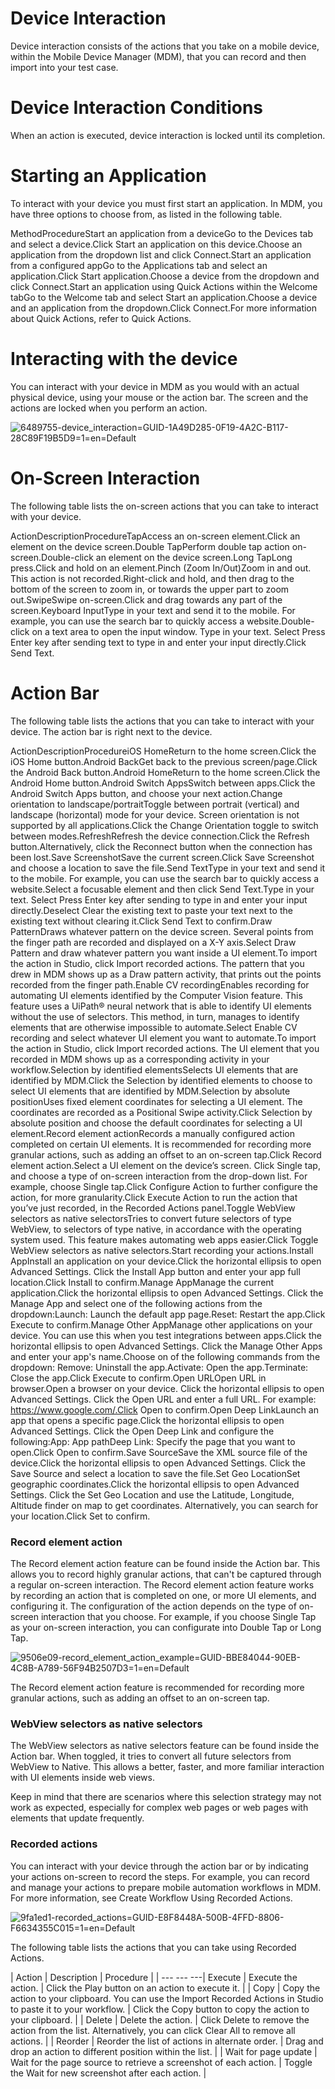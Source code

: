 ﻿# Device Interaction

Device interaction consists of the actions that you take on a mobile device, within the
            Mobile Device Manager (MDM), that you can record and then import into your test
            case.

# Device Interaction Conditions

When an action is executed, device interaction is locked until its completion.

# Starting an Application

To interact with your device you must first start an application. In MDM, you have three options
                to choose from, as listed in the following table.

MethodProcedureStart an application from a deviceGo to the Devices tab and select a device.Click Start an application on this device.Choose an application from the dropdown list and
                                        click Connect.Start an application from a configured appGo to the Applications tab and select an application.Click Start application.Choose a device from the dropdown and click Connect.Start an application using Quick Actions within the Welcome tabGo to the Welcome tab and select Start an application.Choose a device and an application from the dropdown.Click Connect.For more information about Quick Actions, refer to Quick Actions.

# Interacting with the device

You can interact with your device in MDM as you would with an actual physical device, using your mouse or the action bar. The screen and the actions are locked when you perform an action.

![6489755-device_interaction=GUID-1A49D285-0F19-4A2C-B117-28C89F19B5D9=1=en=Default](/images/6489755-device_interaction=GUID-1A49D285-0F19-4A2C-B117-28C89F19B5D9=1=en=Default.png)

# On-Screen Interaction

The following table lists the on-screen actions that you can take to interact with your device.

ActionDescriptionProcedureTapAccess an on-screen element.Click an element on the device screen.Double TapPerform double tap action on-screen.Double-click an element on the device screen.Long TapLong press.Click and hold on an element.Pinch (Zoom In/Out)Zoom in and out. This action is not recorded.Right-click and hold, and then drag to the bottom of the screen to zoom in, or towards the upper part to zoom out.SwipeSwipe on-screen.Click and drag towards any part of the screen.Keyboard InputType in your text and send it to the mobile. For example, you can use the search bar to quickly access a website.Double-click on a text area to open the input window.
Type in your text.
Select Press Enter key after sending text to type in and enter your input directly.Click Send Text.

# Action Bar

The following table lists the actions that you can take to interact with your device. The action bar is right next to the device.

ActionDescriptionProcedureiOS HomeReturn to the home screen.Click the iOS Home button.Android BackGet back to the previous screen/page.Click the Android Back button.Android HomeReturn to the home screen.Click the Android Home button.Android Switch AppsSwitch between apps.Click the Android Switch Apps button, and choose your next action.Change orientation to landscape/portraitToggle between portrait (vertical) and landscape (horizontal) mode for your device. Screen orientation is not supported by all applications.Click the Change Orientation toggle to switch between modes.RefreshRefresh the device connection.Click the Refresh button.Alternatively, click the Reconnect button when the connection has been lost.Save ScreenshotSave the current screen.Click Save Screenshot and choose a location to save the file.Send TextType in your text and send it to the mobile. For example, you can use the search bar to quickly access a website.Select a focusable element and then click Send Text.Type in your text.
Select Press Enter key after sending to type in and enter your input directly.Deselect Clear the existing text to paste your text
                                        next to the existing text without clearing it.Click Send Text to confirm.Draw PatternDraws whatever pattern on the device screen. Several points from the finger path are recorded and displayed on a X-Y axis.Select Draw Pattern and draw whatever pattern you want inside a UI element.To import the action in Studio, click Import recorded actions. The pattern that you drew in MDM shows up as a Draw pattern activity, that prints out the points recorded from the finger path.Enable CV recordingEnables recording for automating UI elements
                                identified by the Computer Vision feature. This feature uses a UiPath® neural network that is
                                able to identify UI elements without the use of selectors. This
                                method, in turn, manages to identify elements that are otherwise
                                impossible to automate.Select Enable CV recording and select whatever UI
                                        element you want to automate.To import the action in Studio, click Import recorded
                                            actions. The UI element that you recorded in MDM
                                        shows up as a corresponding activity in your workflow.Selection by identified elementsSelects UI elements that are identified by MDM.Click the Selection by identified elements to choose to select UI elements that are identified by MDM.Selection by absolute positionUses fixed element coordinates for selecting a UI element. The coordinates are recorded as a Positional Swipe activity.Click Selection by absolute position and choose the default coordinates for selecting a UI element.Record element actionRecords a manually configured action completed on certain UI elements.  It is recommended for recording more granular actions, such as adding an offset to an on-screen tap.Click Record element action.Select a UI element on the device’s screen.
Click Single tap, and choose a type
                                        of on-screen interaction from the drop-down list. For
                                        example, choose Single tap.Click Configure Action to further configure the action, for more granularity.Click Execute Action to run the action that you’ve just recorded, in the Recorded Actions panel.Toggle WebView selectors as native selectorsTries to convert future selectors of type WebView, to selectors of type native, in accordance with the operating system used. This feature makes automating web apps easier.Click Toggle WebView selectors as native selectors.Start recording your actions.Install AppInstall an application on your device.Click the horizontal ellipsis to open Advanced Settings.
Click the Install App button and enter your app full location.Click Install to confirm.Manage AppManage the current application.Click the horizontal ellipsis to open Advanced Settings.
Click the Manage App and select one of the
                                        following actions from the dropdown:Launch: Launch the default app page.Reset: Restart the app.Click
                                            Execute to confirm.Manage Other AppManage other applications on your device. You can use this when you test integrations between apps.Click the horizontal ellipsis to open Advanced Settings.
Click the Manage Other Apps and enter your app's name.Choose on of the following commands from the
                                        dropdown: Remove: Uninstall the app.Activate: Open the app.Terminate: Close the app.Click
                                            Execute to confirm.Open URLOpen URL in browser.Open a browser on your device.
Click the horizontal ellipsis to open Advanced Settings.
Click the Open URL and enter a full URL. For example: https://www.google.com/.Click Open to confirm.Open Deep LinkLaunch an app that opens a specific page.Click the horizontal ellipsis to open Advanced Settings.
Click the Open Deep Link and configure the
                                            following:App: App pathDeep Link: Specify the page that you want to
                                                open.Click
                                            Open to confirm.Save SourceSave the XML source file of the device.Click the horizontal ellipsis to open Advanced Settings.
Click the Save Source and select a location to save the file.Set Geo LocationSet geographic coordinates.Click the horizontal ellipsis to open Advanced Settings.
Click the Set Geo Location and use the Latitude, Longitude, Altitude finder on map to get coordinates. Alternatively, you can search for your location.Click Set to confirm.

### Record element action

The Record element action feature can be found inside the Action bar. This allows you to record highly granular actions, that can't be captured through a regular on-screen interaction. The Record element action feature works by recording an action that is completed on one, or more UI elements, and configuring it. The configuration of the action depends on the type of on-screen interaction that you choose. For example, if you choose Single Tap as your on-screen interaction, you can configurate into Double Tap or Long Tap.

![9506e09-record_element_action_example=GUID-BBE84044-90EB-4C8B-A789-56F94B2507D3=1=en=Default](/images/9506e09-record_element_action_example=GUID-BBE84044-90EB-4C8B-A789-56F94B2507D3=1=en=Default.png)

The Record element action feature is recommended for recording more granular actions, such as adding an offset to an on-screen tap.


### WebView selectors as native selectors

The WebView selectors as native selectors feature can be found inside the Action bar. When toggled, it tries to convert all future selectors from WebView to Native. This allows a better, faster, and more familiar interaction with UI elements inside web views.

Keep in mind that there are scenarios where this selection strategy may not work as expected, especially for complex web pages or web pages with elements that update frequently.


### Recorded actions

You can interact with your device through the action bar or by indicating your actions on-screen to record the steps. For example, you can record and manage your actions to prepare mobile automation workflows in MDM. For more information, see Create Workflow Using Recorded Actions.

![9fa1ed1-recorded_actions=GUID-E8F8448A-500B-4FFD-8806-F6634355C015=1=en=Default](/images/9fa1ed1-recorded_actions=GUID-E8F8448A-500B-4FFD-8806-F6634355C015=1=en=Default.png)

The following table lists the actions that you can take using Recorded Actions.


| Action | Description | Procedure |
| --- --- ---| Execute | Execute the action. | Click the Play button on an action to execute it. |
| Copy | Copy the action to your clipboard. You can use the Import Recorded Actions in Studio to paste it to your workflow. | Click the Copy button to copy the action to your clipboard. |
| Delete | Delete the action. | Click Delete to remove the action from the list. Alternatively, you can click Clear All to remove all actions. |
| Reorder | Reorder the list of actions in alternate order. | Drag and drop an action to different position within the list. |
| Wait for page update | Wait for the page source to retrieve a screenshot of each action. | Toggle the Wait for new screenshot after each action. |

